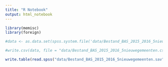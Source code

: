 ```yaml
---
title: "R Notebook"
output: html_notebook
---
```

 
```r

library(memisc)
library(foreign)

#data <- as.data.set(spss.system.file('data/Bestand_BAS_2015_2016_5nieuwegemeenten.sav'))

#write.csv(data, file = "data/Bestand_BAS_2015_2016_5nieuwegemeenten.csv")

write.table(read.spss("data/Bestand_BAS_2015_2016_5nieuwegemeenten.sav"), file="data/Bestand_BAS_2015_2016_5nieuwegemeenten.csv", quote = TRUE, sep = ",")
            
```
